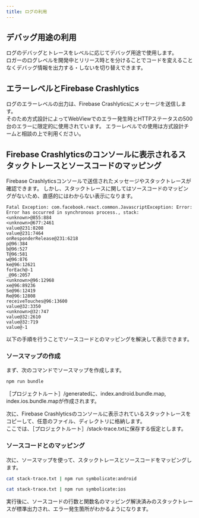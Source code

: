 ```yaml
---
title: ログの利用
---
```


## デバッグ用途の利用

ログのデバッグとトレースをレベルに応じてデバッグ用途で使用します。  
ロガーのログレベルを開発中とリリース時とを分けることでコードを変えることなくデバッグ情報を出力する・しないを切り替えできます。

## エラーレベルとFirebase Crashlytics

ログのエラーレベルの出力は、Firebase Crashlyticsにメッセージを送信します。  
そのため方式設計によってWebViewでのエラー発生時とHTTPステータスの500台のエラーに限定的に使用されています。
エラーレベルでの使用は方式設計チームと相談の上で利用ください。

## Firebase Crashlyticsのコンソールに表示されるスタックトレースとソースコードのマッピング

Firebase Crashlyticsコンソールで送信されたメッセージやスタックトレースが確認できます。
しかし、スタックトレースに関してはソースコードのマッピングがないため、直感的にはわからない表示になります。  

```text title="スタックトレースの例"
Fatal Exception: com.facebook.react.common.JavascriptException: Error: Error has occurred in synchronous process., stack:
<unknown>@855:884
<unknown>@677:2461
value@231:8208
value@231:7464
onResponderRelease@231:6218
p@96:384
b@96:527
T@96:581
w@96:876
ke@96:12621
forEach@-1
_@96:2057
<unknown>@96:12968
xe@96:89236
Se@96:12419
Re@96:12808
receiveTouches@96:13600
value@32:3350
<unknown>@32:747
value@32:2610
value@32:719
value@-1
```

以下の手順を行うことでソースコードとのマッピングを解決して表示できます。

### ソースマップの作成

まず、次のコマンドでソースマップを作成します。

```sh
npm run bundle
```

［プロジェクトルート］/generatedに、index.android.bundle.map, index.ios.bundle.mapが作成されます。

次に、Firebase Crashlyticsのコンソールに表示されているスタックトレースをコピーして、任意のファイル、ディレクトリに格納します。  
ここでは、［プロジェクトルート］/stack-trace.txtに保存する仮定とします。

### ソースコードとのマッピング

次に、ソースマップを使って、スタックトレースとソースコードをマッピングします。

```sh title="【Android】の場合"
cat stack-trace.txt | npm run symbolicate:android
```

```sh title="【iOS】の場合"
cat stack-trace.txt | npm run symbolicate:ios
```

実行後に、ソースコードの行数と関数名のマッピング解決済みのスタックトレースが標準出力され、エラー発生箇所がわかるようになります。

